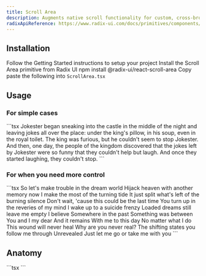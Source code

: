 ```yaml
---
title: Scroll Area
description: Augments native scroll functionality for custom, cross-browser styling.For sighted users to preview content available behind a link.
radixApiReference: https://www.radix-ui.com/docs/primitives/components/scroll-area#api-reference
---
```


<ComponentDemo name="ScrollArea" />

## <HeaderLink href="#installation">Installation</HeaderLink>

<Steps id="installation">

<Step className="inline-flex items-center gap-2 [&>p]:mt-0">
  Follow the
  <Link href={"/docs/getting-started"}>Getting Started</Link>
  instructions to setup your project
</Step>
<Step>Install the Scroll Area primitive from Radix UI</Step>
<CodeCopyBlock className="mt-2 py-4">npm install @radix-ui/react-scroll-area</CodeCopyBlock>
<Step>
  Copy paste the following into <Code>ScrollArea.tsx</Code>
</Step>
<ComponentSource name="ScrollArea" />

</Steps>

## <HeaderLink href="#usage">Usage</HeaderLink>

### For simple cases

<CodeCopyBlock id="usage">
  ```tsx
  <ScrollArea className="h-[200px] w-[350px] rounded-md border p-4">
    Jokester began sneaking into the castle in the middle of the night and leaving jokes all over the place: under the
    king's pillow, in his soup, even in the royal toilet. The king was furious, but he couldn't seem to stop Jokester.
    And then, one day, the people of the kingdom discovered that the jokes left by Jokester were so funny that they
    couldn't help but laugh. And once they started laughing, they couldn't stop.
  </ScrollArea>
  ```
</CodeCopyBlock>

### For when you need more control

<CodeCopyBlock id="usage">
  ```tsx
  <ScrollAreaRoot className="h-[200px] w-[350px] rounded-md border p-4" type="always">
    <ScrollAreaViewport>
      So let's make trouble in the dream world Hijack heaven with another memory now I make the most of the turning tide
      It just split what's left of the burning silence Don't wait, 'cause this could be the last time You turn up in the
      reveries of my mind I wake up to a suicide frenzy Loaded dreams still leave me empty I believe Somewhere in the
      past Something was between You and I my dear And it remains With me to this day No matter what I do This wound
      will never heal Why are you never real? The shifting states you follow me through Unrevealed Just let me go or
      take me with you
    </ScrollAreaViewport>
    <ScrollBar />
  </ScrollAreaRoot>
  ```
</CodeCopyBlock>

## <HeaderLink href="#anatomy">Anatomy</HeaderLink>

<CodeBlock id="anatomy">
  ```tsx
  <HoverCard>
    <HoverCardTrigger></HoverCardTrigger>
    <HoverCardContent></HoverCardContent>
  </HoverCard>
  ```
</CodeBlock>
